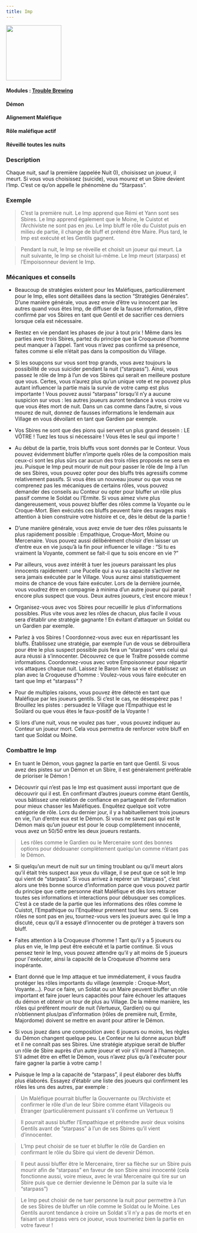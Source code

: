 ```yaml
---
title: Imp
---
```


<img src='/img/blood-on-the-clocktower/roles/imp.png' height='150' />

#### Modules : [Trouble Brewing](../modules/trouble-brewing)
#### Démon
#### Alignement Maléfique
#### Rôle maléfique actif
#### Réveillé toutes les nuits

### Description
Chaque nuit, sauf la première (appelée Nuit 0), choisissez un joueur, il meurt.
Si vous vous choisissez (suicide), vous mourez et un Sbire devient l’Imp. C’est ce qu’on appelle le phénomène du “Starpass”.
 
### Exemple
> C’est la première nuit. Le Imp apprend que Rémi et Yann sont ses Sbires. Le Imp apprend également que le Moine, le Cuistot et l’Archiviste ne sont pas en jeu. Le Imp bluff le rôle du Cuistot puis en milieu de partie, il change de bluff et prétend être Maire. Plus tard, le Imp est exécuté et les Gentils gagnent.

> Pendant la nuit, le Imp se réveille et choisit un joueur qui meurt. La nuit suivante, le Imp se choisit lui-même. Le Imp meurt (starpass) et l’Empoisonneur devient le Imp.

### Mécaniques et conseils
- Beaucoup de stratégies existent pour les Maléfiques, particulièrement pour le Imp, elles sont détaillées dans la section “Stratégies Générales”. D’une manière générale, vous avez envie d’être vu innocent par les autres quand vous êtes Imp, de diffuser de la fausse information, d’être confirmé par vos Sbires en tant que Gentil et de sacrifier ces derniers lorsque cela est nécessaire. 

- Restez en vie pendant les phases de jour à tout prix ! Même dans les parties avec trois Sbires, partez du principe que la Croqueuse d’homme peut manquer à l’appel.  Tant vous n’avez pas confirmé sa présence, faites comme si elle n’était pas dans la composition du Village.

- Si les soupçons sur vous sont trop grands, vous avez toujours la possibilité de vous suicider pendant la nuit (“starpass”). Ainsi, vous passez le rôle de Imp à l’un de vos Sbires qui serait en meilleure posture que vous. Certes, vous n’aurez plus qu’un unique vote et ne pouvez plus autant influencer la partie mais la survie de votre camp est plus importante ! Vous pouvez aussi “starpass” lorsqu’il n’y a aucune suspicion sur vous : les autres joueurs auront tendance à vous croire vu que vous êtes mort de nuit. Dans un cas comme dans l’autre, si vous mourez de nuit, donnez de fausses informations le lendemain aux Village en vous dévoilant en tant que Gardien par exemple.

- Vos Sbires ne sont que des pions qui servent un plus grand dessein : LE  VÔTRE ! Tuez les tous si nécessaire ! Vous êtes le seul qui importe !

- Au début de la partie, trois bluffs vous sont donnés par le Conteur. Vous pouvez évidemment bluffer n’importe quels rôles de la composition mais ceux-ci sont les plus sûrs car aucun des trois rôles proposés ne sera en jeu. Puisque le Imp peut mourir de nuit pour passer le rôle de Imp à l’un de ses Sbires, vous pouvez opter pour des bluffs très agressifs comme relativement passifs. Si vous êtes un nouveau joueur ou que vous ne comprenez pas les mécaniques de certains rôles, vous pouvez demander des conseils au Conteur ou opter pour bluffer un rôle plus passif comme le Soldat ou l’Ermite. Si vous aimez vivre plus dangereusement, vous pouvez bluffer des rôles comme la Voyante ou le Croque-Mort. Bien exécutés ces bluffs peuvent faire des ravages mais attention à bien construire votre histoire et ce, dès le début de la partie !

- D’une manière générale, vous avez envie de tuer des rôles puissants le plus rapidement possible : Empathique, Croque-Mort, Moine ou Mercenaire. Vous pouvez aussi délibérément choisir d’en laisser un d’entre eux en vie jusqu’à la fin pour influencer le village : “Si tu es vraiment la Voyante, comment se fait-il que tu sois encore en vie ?”

- Par ailleurs, vous avez intérêt à tuer les joueurs paraissant les plus innocents rapidement : une Pucelle qui a vu sa capacité s’activer ne sera jamais exécutée par le Village. Vous aurez ainsi statistiquement moins de chance de vous faire exécuter. Lors de la dernière journée, vous voudrez être en compagnie à minima d’un autre joueur qui paraît encore plus suspect que vous. Deux autres joueurs, c’est encore mieux !

- Organisez-vous avec vos Sbires pour recueillir le plus d'informations possibles. Plus vite vous avez les rôles de chacun, plus facile il vous sera d’établir une stratégie gagnante ! En évitant d’attaquer un Soldat ou un Gardien par exemple.

- Parlez à vos Sbires ! Coordonnez-vous avec eux en répartissant les bluffs. Établissez une stratégie, par exemple l’un de vous se débrouillera pour être le plus suspect possible puis fera un “starpass” vers celui qui aura réussi à s’innocenter. Découvrez ce que le Traître possède comme informations. Coordonnez-vous avec votre Empoisonneur pour répartir vos attaques chaque nuit. Laissez le Baron faire sa vie et établissez un plan avec la Croqueuse d’homme : Voulez-vous vous faire exécuter en tant que Imp et “starpass” ?

- Pour de multiples raisons, vous pouvez être détecté en tant que Maléfique par les joueurs gentils. Si c’est le cas, ne désespérez pas ! Brouillez les pistes : persuadez le Village que l’Empathique est le Soûlard ou que vous êtes le faux-positif de la Voyante !

- Si lors d’une nuit, vous ne voulez pas tuer , vous pouvez indiquer au Conteur un joueur mort. Cela vous permettra de renforcer votre bluff en tant que Soldat ou Moine.

### Combattre le Imp
- En tuant le Démon, vous gagnez la partie en tant que Gentil. Si vous avez des pistes sur un Démon et un Sbire, il est généralement préférable de prioriser le Démon !

- Découvrir qui n’est pas le Imp est quasiment aussi important que de découvrir qui il est. En confirmant d’autres joueurs comme étant Gentils, vous bâtissez une relation de confiance en partageant de l’information pour mieux chasser les Maléfiques. Enquêtez quelque soit votre catégorie de rôle. Lors du dernier jour, il y a habituellement trois joueurs en vie, l’un d’entre eux est le Démon. Si vous ne savez pas qui est le Démon mais qu’un joueur est pour le coup complètement innocenté, vous avez un 50/50 entre les deux joueurs restants.

> Les rôles comme le Gardien ou le Mercenaire sont des bonnes options pour dédouaner complètement quelqu’un comme n’étant pas le Démon.

- Si quelqu’un meurt de nuit sur un timing troublant ou qu’il meurt alors qu’il était très suspect aux yeux du village, il se peut que ce soit le Imp qui vient de “starpass”. Si vous arrivez à repérer un “starpass”, c’est alors une très bonne source d’information parce que vous pouvez partir du principe que cette personne était Maléfique et dès lors retracer toutes ses informations et interactions pour débusquer ses complices. C’est à ce stade de la partie que les informations des rôles comme le Cuistot, l’Empathique ou l'Enquêteur prennent tout leur sens. Si ces rôles ne sont pas en jeu, tournez-vous vers les joueurs avec qui le Imp a discuté, ceux qu’il a essayé d’innocenter ou de protéger à travers son bluff.

- Faites attention à la Croqueuse d’homme ! Tant qu’il y a 5 joueurs ou plus en vie, le Imp peut être exécuté et la partie continue. Si vous pensez tenir le Imp, vous pouvez attendre qu’il y ait moins de 5 joueurs pour l'exécuter, ainsi la capacité de la Croqueuse d’homme sera inopérante.

- Etant donné que le Imp attaque et tue immédiatement, il vous faudra protéger les rôles importants du village (exemple : Croque-Mort, Voyante...). Pour ce faire, un Soldat ou un Maire peuvent bluffer un rôle important et faire jouer leurs capacités pour faire échouer les attaques du démon  et obtenir un tour de plus au Village. De la même manière, les rôles qui préfèrent mourir de nuit (Vertueux, Gardien) ou qui n’obtiennent plus/pas d’information (rôles de première nuit, Ermite, Majordome) doivent se mettre en avant pour attirer le Démon. 

- Si vous jouez dans une composition avec 6 joueurs ou moins, les règles du Démon changent quelque peu. Le Conteur ne lui donne aucun bluff et il ne connaît pas ses Sbires. Une stratégie atypique serait de bluffer un rôle de Sbire auprès d’un autre joueur et voir s’il mord à l'hameçon. S’il admet être en effet le Démon, vous n’avez plus qu’à l'exécuter pour faire gagner la partie à votre camp !

- Puisque le Imp a la capacité de “starpass”, il peut élaborer des bluffs plus élaborés. Essayez d’établir une liste des joueurs qui confirment les rôles les uns des autres, par exemple :

> Un Maléfique pourrait bluffer la Gouvernante ou l’Archiviste et confirmer le rôle d’un de leur Sbire comme étant Villageois ou Etranger (particulièrement puissant s’il confirme un Vertueux !)

> Il pourrait aussi bluffer l’Empathique et prétendre avoir deux voisins Gentils avant de “starpass” à l’un de ses Sbires qu’il vient d’innocenter.

> L’Imp peut choisir de se tuer et bluffer le rôle de Gardien en confirmant le rôle du Sbire qui vient de devenir Démon.

> Il peut aussi bluffer être le Mercenaire, tirer sa flèche sur un Sbire puis mourir afin de “starpass” en faveur de son Sbire ainsi innocenté (cela fonctionne aussi, voire mieux, avec le vrai Mercenaire qui tire sur un Sbire puis que ce dernier devienne le Démon par la suite via le “starpass”)

> Le Imp peut choisir de ne tuer personne la nuit pour permettre à l’un de ses Sbires de bluffer un rôle comme le Soldat ou le Moine. Les Gentils auront tendance à croire un Soldat s’il n’y a pas de morts et en faisant un starpass vers ce joueur, vous tourneriez bien la partie en votre faveur !

